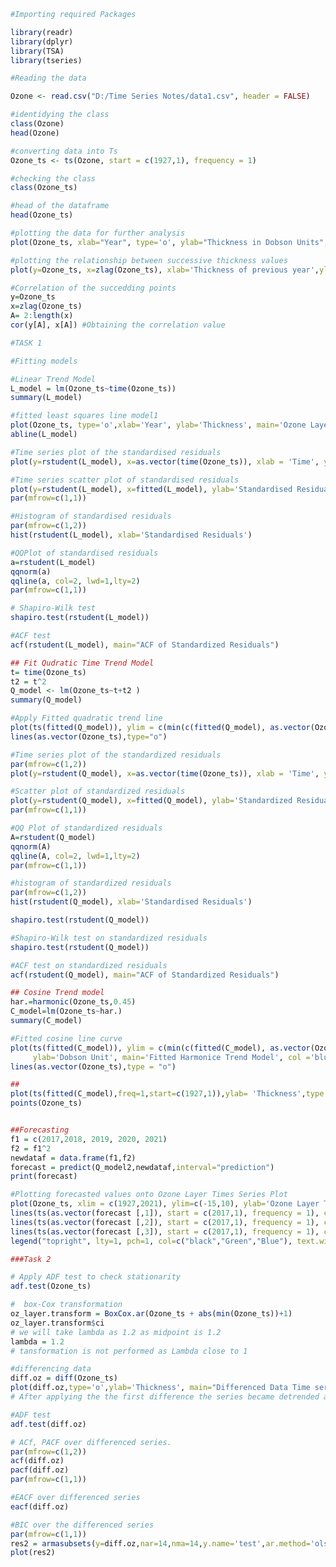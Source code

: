 
```{r}
#Importing required Packages

library(readr)
library(dplyr) 
library(TSA) 
library(tseries)

#Reading the data

Ozone <- read.csv("D:/Time Series Notes/data1.csv", header = FALSE)

#identidying the class
class(Ozone)
head(Ozone)

#converting data into Ts
Ozone_ts <- ts(Ozone, start = c(1927,1), frequency = 1) 

#checking the class
class(Ozone_ts)

#head of the dataframe
head(Ozone_ts)

#plotting the data for further analysis
plot(Ozone_ts, xlab="Year", type='o', ylab="Thickness in Dobson Units", main="Time Series Plot of Ozone Layer")

#plotting the relationship between successive thickness values
plot(y=Ozone_ts, x=zlag(Ozone_ts), xlab='Thickness of previous year',ylab=' Measure of Thickness', main="Scatter Plot of Ozone Layer Thickness")

#Correlation of the succedding points
y=Ozone_ts
x=zlag(Ozone_ts) 
A= 2:length(x) 
cor(y[A], x[A]) #Obtaining the correlation value

#TASK 1 

#Fitting models

#Linear Trend Model
L_model = lm(Ozone_ts~time(Ozone_ts)) 
summary(L_model)

#fitted least squares line model1
plot(Ozone_ts, type='o',xlab='Year', ylab='Thickness', main='Ozone Layer Time Series plot') 
abline(L_model)

#Time series plot of the standardised residuals
plot(y=rstudent(L_model), x=as.vector(time(Ozone_ts)), xlab = 'Time', ylab='Standardised Res iduals', type='o', main="Time Series scatter plot of Residuals of Ozone Layer")

#Time series scatter plot of standardised residuals
plot(y=rstudent(L_model), x=fitted(L_model), ylab='Standardised Residuals', xlab='Fitted Trend Line Values', type='p', main = "Scatter plot of Standardised Residuals")
par(mfrow=c(1,1))
```


```{r}
#Histogram of standardised residuals
par(mfrow=c(1,2))
hist(rstudent(L_model), xlab='Standardised Residuals')

#QQPlot of standardised residuals
a=rstudent(L_model)
qqnorm(a) 
qqline(a, col=2, lwd=1,lty=2)
par(mfrow=c(1,1))

# Shapiro-Wilk test 
shapiro.test(rstudent(L_model))

#ACF test 
acf(rstudent(L_model), main="ACF of Standardized Residuals")

## Fit Qudratic Time Trend Model
t= time(Ozone_ts) 
t2 = t^2 
Q_model <- lm(Ozone_ts~t+t2 ) 
summary(Q_model)

#Apply Fitted quadratic trend line 
plot(ts(fitted(Q_model)), ylim = c(min(c(fitted(Q_model), as.vector(Ozone_ts))), max(c(fitted(Q_model),as.vector(Ozone_ts)))),ylab='Thickness Measure' , main = "Fitted quadratic curve")
lines(as.vector(Ozone_ts),type="o")

#Time series plot of the standardized residuals
par(mfrow=c(1,2))
plot(y=rstudent(Q_model), x=as.vector(time(Ozone_ts)), xlab = 'Time', ylab='Standardised Residuals', type='o', main="Time Series plot of Ozone Layer")

#Scatter plot of standardized residuals
plot(y=rstudent(Q_model), x=fitted(Q_model), ylab='Standardized Residuals', xlab='Fitted Trend Line Values', type='p', main = "Scatter plot") 
par(mfrow=c(1,1))

#QQ Plot of standardized residuals
A=rstudent(Q_model) 
qqnorm(A) 
qqline(A, col=2, lwd=1,lty=2)
par(mfrow=c(1,1))

#histogram of standardized residuals
par(mfrow=c(1,2))
hist(rstudent(Q_model), xlab='Standardised Residuals')

shapiro.test(rstudent(Q_model))

#Shapiro-Wilk test on standardized residuals
shapiro.test(rstudent(Q_model))

#ACF test on standardized residuals
acf(rstudent(Q_model), main="ACF of Standardized Residuals")

## Cosine Trend model
har.=harmonic(Ozone_ts,0.45)
C_model=lm(Ozone_ts~har.)
summary(C_model) 

#Fitted cosine line curve
plot(ts(fitted(C_model)), ylim = c(min(c(fitted(C_model), as.vector(Ozone_ts))), max(c(fitted(C_model), as.vector(Ozone_ts)))), 
     ylab='Dobson Unit', main='Fitted Harmonice Trend Model', col ='blue')
lines(as.vector(Ozone_ts),type = "o")

##
plot(ts(fitted(C_model),freq=1,start=c(1927,1)),ylab= 'Thickness',type ='l', ylim=range(c(fitted(C_model),Ozone_ts)),main="Fitted model") 
points(Ozone_ts)


##Forecasting
f1 = c(2017,2018, 2019, 2020, 2021)
f2 = f1^2
newdataf = data.frame(f1,f2)
forecast = predict(Q_model2,newdataf,interval="prediction")
print(forecast)

#Plotting forecasted values onto Ozone Layer Times Series Plot
plot(Ozone_ts, xlim = c(1927,2021), ylim=c(-15,10), ylab='Ozone Layer Thickness' , main = "5 year forecast of Ozone Layer Thickness")
lines(ts(as.vector(forecast [,1]), start = c(2017,1), frequency = 1), col="Blue", type="l")
lines(ts(as.vector(forecast [,2]), start = c(2017,1), frequency = 1), col="Green", type="l")
lines(ts(as.vector(forecast [,3]), start = c(2017,1), frequency = 1), col="Green", type="l")
legend("topright", lty=1, pch=1, col=c("black","Green","Blue"), text.width = 25 ,c("Data","5% forecast limits", "Forecast"))

###Task 2

# Apply ADF test to check stationarity
adf.test(Ozone_ts)

#  box-Cox transformation
oz_layer.transform = BoxCox.ar(Ozone_ts + abs(min(Ozone_ts))+1)
oz_layer.transform$ci
# we will take lambda as 1.2 as midpoint is 1.2
lambda = 1.2
# tansformation is not performed as Lambda close to 1

#differencing data
diff.oz = diff(Ozone_ts)
plot(diff.oz,type='o',ylab='Thickness', main="Differenced Data Time series plot")
# After applying the the first difference the series became detrended and stationary.

#ADF test
adf.test(diff.oz)

# ACf, PACF over differenced series.
par(mfrow=c(1,2))
acf(diff.oz)
pacf(diff.oz)
par(mfrow=c(1,1))

#EACF over differenced series 
eacf(diff.oz)

#BIC over the differenced series
par(mfrow=c(1,1))
res2 = armasubsets(y=diff.oz,nar=14,nma=14,y.name='test',ar.method='ols')
plot(res2)

```

